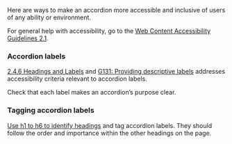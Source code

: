 Here are ways to make an accordion more accessible and inclusive of users of any ability or environment.

For general help with accessibility, go to the [Web Content Accessibility Guidelines 2.1](https://www.w3.org/TR/WCAG21/).

### Accordion labels

[2.4.6 Headings and Labels](https://www.w3.org/WAI/WCAG21/quickref/?versions=2.0&showtechniques=246#headings-and-labels) and [G131: Providing descriptive labels](https://www.w3.org/WAI/WCAG21/Techniques/general/G131.html) addresses accessibility criteria relevant to accordion labels.

Check that each label makes an accordion’s purpose clear.

### Tagging accordion labels

[Use h1 to h6 to identify headings](https://www.w3.org/WAI/WCAG21/Techniques/html/H42.html) and tag accordion labels. They should follow the order and importance within the other headings on the page.
